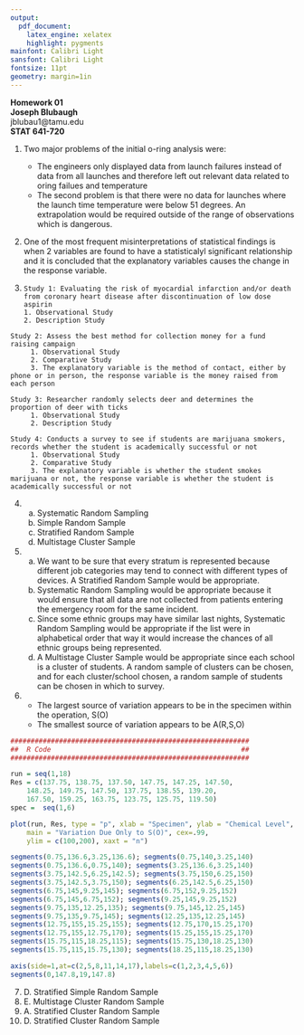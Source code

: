 ```yaml
---
output:
  pdf_document:
    latex_engine: xelatex
    highlight: pygments
mainfont: Calibri Light
sansfont: Calibri Light
fontsize: 11pt
geometry: margin=1in
---
```


**Homework 01**  
**Joseph Blubaugh**  
jblubau1@tamu.edu  
**STAT 641-720**  

\newpage

1. Two major problems of the initial o-ring analysis were:
    - The engineers only displayed data from launch failures instead of data from all launches and therefore left out relevant data related to oring failues and temperature
    - The second problem is that there were no data for launches where the launch time temperature were below 51 degrees. An extrapolation would be required outside of the range of observations which is dangerous.

2. One of the most frequent misinterpretations of statistical findings is when 2 variables are found to have a statisticalyl significant relationship and it is concluded that the explanatory variables causes the change in the response variable.

3.   
    Study 1: Evaluating the risk of myocardial infarction and/or death from coronary heart disease after discontinuation of low dose aspirin  
         1. Observational Study  
         2. Description Study  

    Study 2: Assess the best method for collection money for a fund raising campaign  
         1. Observational Study  
         2. Comparative Study  
         3. The explanatory variable is the method of contact, either by phone or in person, the response variable is the money raised from each person

    Study 3: Researcher randomly selects deer and determines the proportion of deer with ticks  
         1. Observational Study  
         2. Description Study  

    Study 4: Conducts a survey to see if students are marijuana smokers, records whether the student is academically successful or not  
         1. Observational Study  
         2. Comparative Study  
         3. The explanatory variable is whether the student smokes marijuana or not, the response variable is whether the student is academically successful or not

4.  
    a)  Systematic Random Sampling
    b)  Simple Random Sample
    c)  Stratified Random Sample
    d)  Multistage Cluster Sample 

5.  
    a)  We want to be sure that every stratum is represented because different job categories may tend to connect with different types of devices. A Stratified Random Sample would be appropriate.
    b)  Systematic Random Sampling would be appropriate because it would ensure that all data are not collected from patients entering the emergency room for the same incident.
    c)  Since some ethnic groups may have similar last nights, Systematic Random Sampling would be appropriate if the list were in alphabetical order that way it would increase the chances of all ethnic groups being represented.
    d)  A Multistage Cluster Sample would be appropriate since each school is a cluster of students. A random sample of clusters can be chosen, and for each cluster/school chosen, a random sample of students can be chosen in which to survey.

6.  
    - The largest source of variation appears to be in the specimen within the operation, S(O)
    - The smallest source of variation appears to be A(R,S,O)

```r
###########################################################
##  R Code                                               ##
###########################################################

run = seq(1,18)
Res = c(137.75, 138.75, 137.50, 147.75, 147.25, 147.50,
    148.25, 149.75, 147.50, 137.75, 138.55, 139.20,
    167.50, 159.25, 163.75, 123.75, 125.75, 119.50)
spec =  seq(1,6)

plot(run, Res, type = "p", xlab = "Specimen", ylab = "Chemical Level",
    main = "Variation Due Only to S(O)", cex=.99,
    ylim = c(100,200), xaxt = "n")

segments(0.75,136.6,3.25,136.6); segments(0.75,140,3.25,140)
segments(0.75,136.6,0.75,140); segments(3.25,136.6,3.25,140)
segments(3.75,142.5,6.25,142.5); segments(3.75,150,6.25,150)
segments(3.75,142.5,3.75,150); segments(6.25,142.5,6.25,150)
segments(6.75,145,9.25,145); segments(6.75,152,9.25,152)
segments(6.75,145,6.75,152); segments(9.25,145,9.25,152)
segments(9.75,135,12.25,135); segments(9.75,145,12.25,145)
segments(9.75,135,9.75,145); segments(12.25,135,12.25,145)
segments(12.75,155,15.25,155); segments(12.75,170,15.25,170)
segments(12.75,155,12.75,170); segments(15.25,155,15.25,170)
segments(15.75,115,18.25,115); segments(15.75,130,18.25,130)
segments(15.75,115,15.75,130); segments(18.25,115,18.25,130)

axis(side=1,at=c(2,5,8,11,14,17),labels=c(1,2,3,4,5,6))
segments(0,147.8,19,147.8)

```

7.  D. Stratified Simple Random Sample
8.  E. Multistage Cluster Random Sample
9.  A. Stratified Cluster Random Sample
10.  D. Stratified Cluster Random Sample 





















